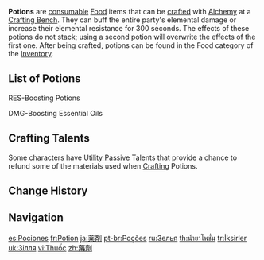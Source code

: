 {{Terminology Infobox
|image = Item Flaming Essential Oil.png
|type  = Food
}}
'''Potions''' are [[consumable]] [[Food]] items that can be [[craft]]ed with [[Alchemy]] at a [[Crafting Bench]]. They can buff the entire party's elemental damage or increase their elemental resistance for 300 seconds. The effects of these potions do not stack; using a second potion will overwrite the effects of the first one. After being crafted, potions can be found in the Food category of the [[Inventory]].

==List of Potions==
;RES-Boosting Potions
{{Food by Category Table|Potions}}
;DMG-Boosting Essential Oils
{{Food by Category Table|Essential Oils}}

==Crafting Talents==
{{Main|Crafting#Character Bonuses|l1=Character Crafting Bonuses}}
Some characters have [[Utility Passive]] Talents that provide a chance to refund some of the materials used when [[Crafting]] Potions.
{{Talents by Category Table|Potion Talents}}
<!--
==Video Guides==
-->

==Change History==
{{Change History|1.0}}

==Navigation==
{{Food Navbox|type=Potions|state=collapsed}}
{{Genshin Navbox}}

[[Category:Potions| ]]
[[Category:Food| ]]

[[es:Pociones]]
[[fr:Potion]]
[[ja:薬剤]]
[[pt-br:Poções]]
[[ru:Зелья]]
[[th:น้ำยาโพชั่น]]
[[tr:İksirler]]
[[uk:Зілля]]
[[vi:Thuốc]]
[[zh:藥劑]]